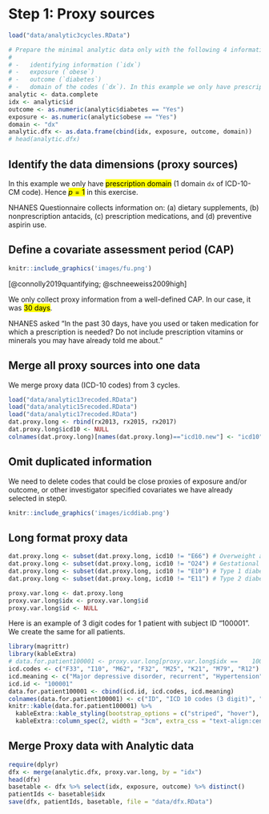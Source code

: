 # Step 1: Proxy sources

```{r, cache=TRUE, echo=FALSE}
load("data/analytic3cycles.RData")
```

```{r, cache=TRUE, echo=FALSE}
# Prepare the minimal analytic data only with the following 4 information:
# 
# -   identifying information (`idx`)
# -   exposure (`obese`)
# -   outcome (`diabetes`)
# -   domain of the codes (`dx`). In this example we only have prescription domain (1 domain `dx`; see next)
analytic <- data.complete
idx <- analytic$id
outcome <- as.numeric(analytic$diabetes == "Yes") 
exposure <- as.numeric(analytic$obese == "Yes")
domain <- "dx"
analytic.dfx <- as.data.frame(cbind(idx, exposure, outcome, domain))
# head(analytic.dfx)
```

## Identify the data dimensions (proxy sources)

In this example we only have <mark>prescription domain</mark> (1 domain `dx` of ICD-10-CM code). Hence <mark>$p = 1$</mark> in this exercise.

::: column-margin
NHANES Questionnaire collects information on: (a) dietary supplements, (b) nonprescription antacids, (c) prescription medications, and (d) preventive aspirin use.
:::

## Define a covariate assessment period (CAP)

```{r echo=FALSE, out.width='80%', fig.align="center"}
knitr::include_graphics('images/fu.png')
```

::: column-margin
[@connolly2019quantifying; @schneeweiss2009high]
:::

We only collect proxy information from a well-defined CAP. In our case, it was <mark>$30$ days</mark>.

::: column-margin
NHANES asked "In the past 30 days, have you used or taken medication for which a prescription is needed? Do not include prescription vitamins or minerals you may have already told me about."
:::

## Merge all proxy sources into one data

We merge proxy data (ICD-10 codes) from 3 cycles.

```{r, cache=TRUE, echo=FALSE}
load("data/analytic13recoded.RData")
load("data/analytic15recoded.RData")
load("data/analytic17recoded.RData")
dat.proxy.long <- rbind(rx2013, rx2015, rx2017) 
dat.proxy.long$icd10 <- NULL
colnames(dat.proxy.long)[names(dat.proxy.long)=="icd10.new"] <- "icd10"
```

## Omit duplicated information

::: column-margin
We need to delete codes that could be close proxies of exposure and/or outcome, or other investigator specified covariates we have already selected in step0.
:::

```{r echo=FALSE, out.width='70%', fig.align="center"}
knitr::include_graphics('images/icddiab.png')
```

## Long format proxy data

```{r, cache=TRUE, echo=FALSE}
dat.proxy.long <- subset(dat.proxy.long, icd10 != "E66") # Overweight and obesity
dat.proxy.long <- subset(dat.proxy.long, icd10 != "O24") # Gestational diabetes mellitus
dat.proxy.long <- subset(dat.proxy.long, icd10 != "E10") # Type 1 diabetes mellitus
dat.proxy.long <- subset(dat.proxy.long, icd10 != "E11") # Type 2 diabetes mellitus
```

```{r, cache=TRUE, echo=FALSE}
proxy.var.long <- dat.proxy.long
proxy.var.long$idx <- proxy.var.long$id
proxy.var.long$id <- NULL
```

Here is an example of 3 digit codes for 1 patient with subject ID "100001". We create the same for all patients.

```{r, cache=TRUE, echo=FALSE}
library(magrittr)
library(kableExtra)
# data.for.patient100001 <- proxy.var.long[proxy.var.long$idx == 	100001,]
icd.codes <- c("F33", "I10", "M62", "F32", "M25", "K21", "M79", "R12")
icd.meaning <- c("Major depressive disorder, recurrent", "Hypertension", "Muscle spasm" , "Major depressive disorder, single episode", "Joint disorder/pain", "Gastro-esophageal reflux disease", "musculoskeletal pain conditions", "	Heartburn")
icd.id <- "100001"
data.for.patient100001 <- cbind(icd.id, icd.codes, icd.meaning)
colnames(data.for.patient100001) <- c("ID", "ICD 10 codes (3 digit)", "Description")
knitr::kable(data.for.patient100001) %>%
  kableExtra::kable_styling(bootstrap_options = c("striped", "hover"), full_width = FALSE) %>%
  kableExtra::column_spec(2, width = "3cm", extra_css = "text-align:center;")
```

## Merge Proxy data with Analytic data

```{r, cache=TRUE, echo=FALSE, message=FALSE, warning=FALSE}
require(dplyr) 
dfx <- merge(analytic.dfx, proxy.var.long, by = "idx")
head(dfx)
basetable <- dfx %>% select(idx, exposure, outcome) %>% distinct()
patientIds <- basetable$idx
save(dfx, patientIds, basetable, file = "data/dfx.RData")
```
